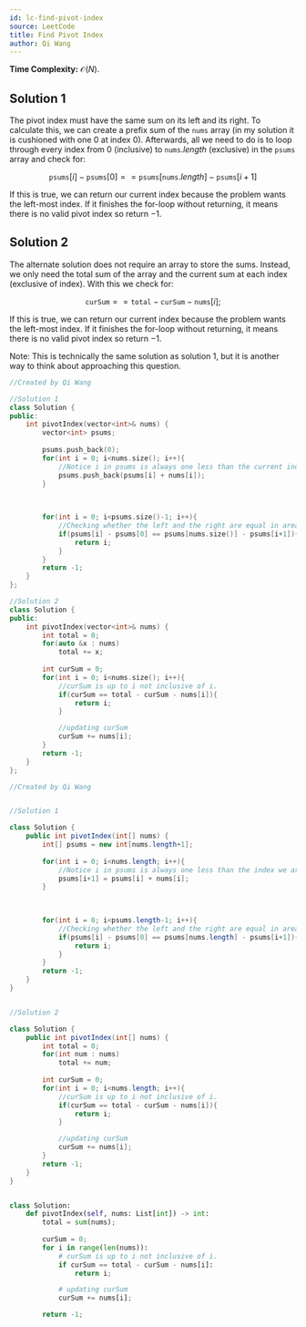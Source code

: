 ```yaml
---
id: lc-find-pivot-index
source: LeetCode
title: Find Pivot Index
author: Qi Wang
---
```


**Time Complexity:** $\mathcal O(N)$.

## Solution 1

The pivot index must have the same sum on its left and its right. To calculate this, we can create a prefix sum of the $\texttt{nums}$ array (in my solution it is cushioned with one $0$ at index $0$). Afterwards, all we need to do is to loop through every index from $0$ (inclusive) to $\texttt{nums}.length$ (exclusive) in the $\texttt{psums}$ array and check for:

$$
\texttt{psums}[i] - \texttt{psums}[0] == \texttt{psums}[\texttt{nums}.length] - \texttt{psums}[i+1]
$$

If this is true, we can return our current index because the problem wants the left-most index. If it finishes the for-loop without returning, it means there is no valid pivot index so return $-1$.

## Solution 2

The alternate solution does not require an array to store the sums. Instead, we only need the total sum of the array and the current sum at each index (exclusive of index). With this we check for:

$$
\texttt{curSum} == \texttt{total} - \texttt{curSum} - \texttt{nums}[i];
$$

If this is true, we can return our current index because the problem wants the left-most index. If it finishes the for-loop without returning, it means there is no valid pivot index so return $-1$.

Note: This is technically the same solution as solution 1, but it is another way to think about approaching this question.

<LanguageSection>
<CPPSection>

```cpp
//Created by Qi Wang

//Solution 1
class Solution {
public:
    int pivotIndex(vector<int>& nums) {
        vector<int> psums;
        
        psums.push_back(0);
        for(int i = 0; i<nums.size(); i++){
            //Notice i in psums is always one less than the current index
            psums.push_back(psums[i] + nums[i]);
        }
        

        
        for(int i = 0; i<psums.size()-1; i++){
            //Checking whether the left and the right are equal in area
            if(psums[i] - psums[0] == psums[nums.size()] - psums[i+1]){
                return i;
            }
        }
        return -1;
    }
};

//Solution 2
class Solution {
public:
    int pivotIndex(vector<int>& nums) {      
        int total = 0;
        for(auto &x : nums)
            total += x;
        
        int curSum = 0;
        for(int i = 0; i<nums.size(); i++){
            //curSum is up to i not inclusive of i.
            if(curSum == total - curSum - nums[i]){
                return i;
            }

            //updating curSum
            curSum += nums[i];
        }
        return -1;
    }
};

```

</CPPSection>

<JavaSection>

```java
//Created by Qi Wang


//Solution 1

class Solution {
    public int pivotIndex(int[] nums) {
        int[] psums = new int[nums.length+1];
        
        for(int i = 0; i<nums.length; i++){
            //Notice i in psums is always one less than the index we are modifying
            psums[i+1] = psums[i] + nums[i];
        }
        

        
        for(int i = 0; i<psums.length-1; i++){
            //Checking whether the left and the right are equal in area
            if(psums[i] - psums[0] == psums[nums.length] - psums[i+1]){
                return i;
            }
        }
        return -1;
    }
}


//Solution 2

class Solution {
    public int pivotIndex(int[] nums) {        
        int total = 0;
        for(int num : nums)
            total += num;
        
        int curSum = 0;
        for(int i = 0; i<nums.length; i++){
            //curSum is up to i not inclusive of i.
            if(curSum == total - curSum - nums[i]){
                return i;
            }

            //updating curSum
            curSum += nums[i];
        }
        return -1;
    }
}

```

</JavaSection>

<PySection>

```py

class Solution:
    def pivotIndex(self, nums: List[int]) -> int:
        total = sum(nums);
        
        curSum = 0;
        for i in range(len(nums)):
            # curSum is up to i not inclusive of i.
            if curSum == total - curSum - nums[i]:
                return i;

            # updating curSum    
            curSum += nums[i];

        return -1;
        

```

</PySection>
</LanguageSection>